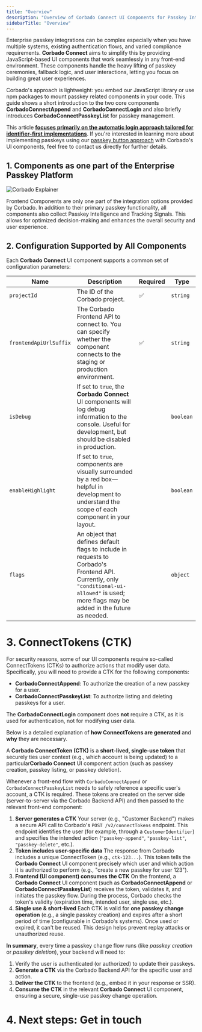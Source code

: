```yaml
---
title: "Overview"
description: "Overview of Corbado Connect UI Components for Passkey Integration"
sidebarTitle: "Overview"
---
```



Enterprise passkey integrations can be complex especially when you have multiple systems, existing authentication flows, and varied compliance requirements. **Corbado Connect** aims to simplify this by providing JavaScript-based UI components that work seamlessly in any front-end environment. These components handle the heavy lifting of passkey ceremonies, fallback logic, and user interactions, letting you focus on building great user experiences.

Corbado's approach is lightweight: you embed our JavaScript library or use npm packages to mount passkey related components in your code. This guide shows a short introduction to the two core components **CorbadoConnectAppend** and **CorbadoConnectLogin** and also briefly introduces **CorbadoConnectPasskeyList** for passkey management.

This article [**focuses primarily on the automatic login approach tailored for identifier-first implementations**](https://www.corbado.com/blog/passkey-login-best-practices#61-automatic-passkey-login-approach-with-corbado). If you're interested in learning more about implementing passkeys using our [passkey button approach](https://www.corbado.com/blog/passkey-login-best-practices#62-separate-passkey-button-approach-with-corbado) with Corbado's UI components, feel free to contact us directly for further details.

## 1. Components as one part of the Enterprise Passkey Platform

![Corbado Explainer](/images/corbado-connect/corbado-connect-architecture.png)

Frontend Components are only one part of the integration options provided by Corbado. In addition to their primary passkey functionality, all components also collect Passkey Intelligence and Tracking Signals. This allows for optimized decision-making and enhances the overall security and user experience.

## 2. Configuration Supported by All Components

Each **Corbado Connect** UI component supports a common set of configuration parameters:

| **Name**               | **Description**                                                                                                                                                                             | **Required** | **Type**  |
| ---------------------- | ------------------------------------------------------------------------------------------------------------------------------------------------------------------------------------------- | ------------ | --------- |
| `projectId`            | The ID of the Corbado project.                                                                                                                                                              | ✅            | `string`  |
| `frontendApiUrlSuffix` | The Corbado Frontend API to connect to. You can specify whether the component connects to the staging or production environment.                                                            | ✅            | `string`  |
| `isDebug`              | If set to `true`, the **Corbado Connect** UI components will log debug information to the console. Useful for development, but should be disabled in production.                            |              | `boolean` |
| `enableHighlight`      | If set to `true`, components are visually surrounded by a red box—helpful in development to understand the scope of each component in your layout.                                          |              | `boolean` |
| `flags`                | An object that defines default flags to include in requests to Corbado's Frontend API. Currently, only `"conditional-ui-allowed"` is used; more flags may be added in the future as needed. |              | `object`  |


# 3. ConnectTokens (CTK)

For security reasons, some of our UI components require so-called ConnectTokens (CTKs) to authorize actions that modify user data. Specifically, you will need to provide a CTK for the following components:

- **CorbadoConnectAppend**: To authorize the creation of a new passkey for a user.
- **CorbadoConnectPasskeyList**: To authorize listing and deleting passkeys for a user.

The **CorbadoConnectLogin** component does **not** require a CTK, as it is used for authentication, not for modifying user data.

Below is a detailed explanation of **how ConnectTokens are generated** and **why** they are necessary.

A **Corbado ConnectToken (CTK)** is a **short-lived, single-use token** that securely ties user context (e.g., which account is being updated) to a particular**Corbado Connect** UI component action (such as passkey creation, passkey listing, or passkey deletion).

Whenever a front-end flow with `CorbadoConnectAppend` or `CorbadoConnectPasskeyList` needs to safely reference a specific user's account, a CTK is required. These tokens are created on the server side (server-to-server via the Corbado Backend API) and then passed to the relevant front-end component:

1. **Server generates a CTK**
   Your server (e.g., "Customer Backend") makes a secure API call to Corbado's `POST /v2/connectTokens` endpoint. This endpoint identifies the user (for example, through a `CustomerIdentifier`) and specifies the intended action (`"passkey-append"`, `"passkey-list"`, `"passkey-delete"`, etc.).
2. **Token includes user-specific data**
   The response from Corbado includes a unique ConnectToken (e.g., `ctk-123...`). This token tells the **Corbado Connect** UI component precisely which user and which action it is authorized to perform (e.g., "create a new passkey for user 123").
3. **Frontend (UI component) consumes the CTK**
   On the frontend, a **Corbado Connect** UI component (such as **CorbadoConnectAppend** or **CorbadoConnectPasskeyList**) receives the token, validates it, and initiates the passkey flow. During the process, Corbado checks the token's validity (expiration time, intended user, single use, etc.).
4. **Single use & short-lived**
   Each CTK is valid for **one passkey change operation** (e.g., a single passkey creation) and expires after a short period of time (configurable in Corbado's systems). Once used or expired, it can't be reused. This design helps prevent replay attacks or unauthorized reuse.

**In summary**, every time a passkey change flow runs (like _passkey creation_ or _passkey deletion_), your backend will need to:

1. Verify the user is authenticated (or authorized) to update their passkeys.
2. **Generate a CTK** via the Corbado Backend API for the specific user and action.
3. **Deliver the CTK** to the frontend (e.g., embed it in your response or SSR).
4. **Consume the CTK** in the relevant **Corbado Connect** UI component, ensuring a secure, single-use passkey change operation.

# 4. Next steps: Get in touch

<GetInTouch></GetInTouch>